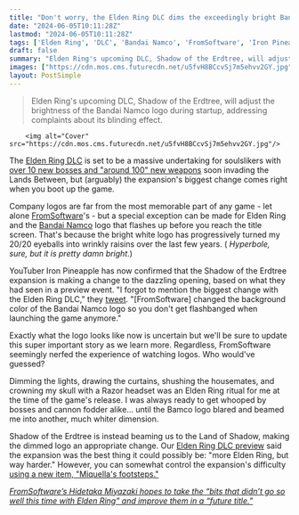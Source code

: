 ```yaml
---
title: "Don't worry, the Elden Ring DLC dims the exceedingly bright Bandai Namco logo so it can no longer hurt you"
date: "2024-06-05T10:11:28Z"
lastmod: "2024-06-05T10:11:28Z"
tags: ['Elden Ring', 'DLC', 'Bandai Namco', 'FromSoftware', 'Iron Pineapple', 'Soulslike']
draft: false
summary: "Elden Ring's upcoming DLC, Shadow of the Erdtree, will adjust the brightness of the Bandai Namco logo during startup, addressing complaints about its blinding effect."
images: ["https://cdn.mos.cms.futurecdn.net/u5fvH8BCcvSj7m5ehvv2GY.jpg"]
layout: PostSimple
---
```

> Elden Ring's upcoming DLC, Shadow of the Erdtree, will adjust the brightness of the Bandai Namco logo during startup, addressing complaints about its blinding effect.


        <img alt="Cover" src="https://cdn.mos.cms.futurecdn.net/u5fvH8BCcvSj7m5ehvv2GY.jpg"/>
        
The [Elden Ring DLC](https://www.gamesradar.com/elden-ring-dlc-downloadable-content-updates-plans/) is set to be a massive undertaking for soulslikers with [over 10 new bosses and "around 100" new weapons](https://www.gamesradar.com/games/rpg/the-elden-ring-dlc-is-way-bigger-than-we-thought-with-over-10-bosses-and-around-100-new-weapons-coming-in-shadow-of-the-erdtree/) soon invading the Lands Between, but (arguably) the expansion's biggest change comes right when you boot up the game. 

Company logos are far from the most memorable part of any game - let alone [FromSoftware](https://www.gamesradar.com/tag/fromsoftware/)'s - but a special exception can be made for Elden Ring and the [Bandai Namco](https://www.gamesradar.com/tag/bandai-namco/) logo that flashes up before you reach the title screen. That's because the bright white logo has progressively turned my 20/20 eyeballs into wrinkly raisins over the last few years. ( *Hyperbole, sure, but it is pretty damn bright*.)

YouTuber Iron Pineapple has now confirmed that the Shadow of the Erdtree expansion is making a change to the dazzling opening, based on what they had seen in a preview event. "I forgot to mention the biggest change with the Elden Ring DLC," they [tweet](https://x.com/IronPineapple_/status/1798134891802173573). "[FromSoftware] changed the background color of the Bandai Namco logo so you don't get flashbanged when launching the game anymore."

Exactly what the logo looks like now is uncertain but we'll be sure to update this super important story as we learn more. Regardless, FromSoftware seemingly nerfed the experience of watching logos. Who would've guessed?

Dimming the lights, drawing the curtains, shushing the housemates, and crowning my skull with a Razor headset was an Elden Ring ritual for me at the time of the game's release. I was always ready to get whooped by bosses and cannon fodder alike... until the Bamco logo blared and beamed me into another, much whiter dimension. 

Shadow of the Erdtree is instead beaming us to the Land of Shadow, making the dimmed logo an appropriate change. Our [Elden Ring DLC preview](https://www.gamesradar.com/games/rpg/elden-ring-dlc-shadow-of-the-erdtree-hands-on-preview/) said the expansion was the best thing it could possibly be: "more Elden Ring, but way harder." However, you can somewhat control the expansion's difficulty [using a new item, "Miquella's footsteps."](https://www.gamesradar.com/games/rpg/turns-out-the-gold-symbols-in-shadow-of-the-erdtree-are-miquellas-footsteps-and-they-hold-the-key-to-controlling-the-elden-ring-dlcs-difficulty/) 

[<em>FromSoftware’s Hidetaka Miyazaki hopes to take the “bits that didn’t go so well this time with Elden Ring” and improve them in a “future title.”</em>](https://www.gamesradar.com/games/rpg/fromsoftwares-hidetaka-miyazaki-hopes-to-take-the-bits-that-didnt-go-so-well-this-time-with-elden-ring-and-improve-on-them-in-a-future-title/)
        